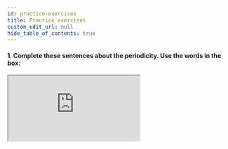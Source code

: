 ```yaml
---
id: practice-exercises
title: Practice exercises
custom_edit_url: null
hide_table_of_contents: true
---
```



#### 1. Complete these sentences about the periodicity. Use the words in the box:

<Iframe
  src="https://learningapps.org/watch?v=posii13jn20"
  style={{
    width: "80%",
    height: "60vh",
  }}
/>

#### 2. Complete the tables about properties of period 3 elements using words: decreases, decreases, zero and others

<table>
  <tr>
    <th>Properties</th>
    <th>Na</th>
    <th>Mg</th>
    <th>Al</th>
    <th>P (white)</th>
    <th>S</th>
    <th>Cl</th>
    <th>Ar</th>
  </tr>
  <tr>
    <td>Atomic size</td>
    <td></td>
    <td></td>
    <td></td>
    <td></td>
    <td></td>
    <td></td>
    <td></td>
  </tr>
  <tr>
    <td>First normalization energy</td>
    <td></td>
    <td></td>
    <td></td>
    <td></td>
    <td></td>
    <td></td>
    <td></td>
  </tr>
  <tr>
    <td>Electronegativity</td>
    <td></td>
    <td></td>
    <td></td>
    <td></td>
    <td></td>
    <td></td>
    <td></td>
  </tr>
  <tr>
    <td>Melting and boiling point</td>
    <td></td>
    <td></td>
    <td></td>
    <td></td>
    <td></td>
    <td></td>
    <td></td>
  </tr>
  <tr>
    <td>Electrical conductivity</td>
    <td></td>
    <td></td>
    <td></td>
    <td></td>
    <td></td>
    <td></td>
    <td></td>
  </tr>
  <tr>
    <td>Bonding</td>
    <td></td>
    <td></td>
    <td></td>
    <td></td>
    <td></td>
    <td></td>
    <td></td>
  </tr>
</table>

<table>
  <tr>
    <th>№</th>
    <th>Statements</th>
    <th>True</th>
    <th>False</th>
  </tr>
  <tr>
    <td>1</td>
    <td>
      Periods in the Periodic Table are rows of elements whose outermost
      electrons are in the same principal quantum shell.
    </td>
    <td></td>
    <td></td>
  </tr>
  <tr>
    <td>2</td>
    <td>
      The atoms of neighbouring members differ by one neutron and one electron{" "}
    </td>
    <td></td>
    <td></td>
  </tr>
  <tr>
    <td>3</td>
    <td>First ionisation energies tend to decrease across a period.</td>
    <td></td>
    <td></td>
  </tr>
  <tr>
    <td>4</td>
    <td>
      Atomic radii decrease across a period due to decreasing nuclear charge
    </td>
    <td></td>
    <td></td>
  </tr>
  <tr>
    <td>5</td>
    <td>Positive ions are much smaller than their atoms.</td>
    <td></td>
    <td></td>
  </tr>
  <tr>
    <td>6</td>
    <td>
      Across a period, the structures of the elements change from individual
      atoms, giant to molecular to simple molecular.
    </td>
    <td></td>
    <td></td>
  </tr>
  <tr>
    <td>7</td>
    <td>
      Across a period, the chlorides of Period 3 elements change from ionic
      compounds that dissolve in water to covalent compounds that are hydrolysed
      by water, releasing fumes of hydrogen chloride and leaving an acidic
      solution
    </td>
    <td></td>
    <td></td>
  </tr>
  <tr>
    <td>8</td>
    <td>A column of elements thus arranged is called a row.</td>
    <td></td>
    <td></td>
  </tr>
  <tr>
    <td>9</td>
    <td>
      There is a gradual decrease in metallic character in crossing a period
    </td>
    <td></td>
    <td></td>
  </tr>
  <tr>
    <td>10</td>
    <td>Electronegativity increases across the period</td>
    <td></td>
    <td></td>
  </tr>
  <tr>
    <td>11</td>
    <td>Melting and boiling point decreases from Al to Si</td>
    <td></td>
    <td></td>
  </tr>
  <tr>
    <td>12</td>
    <td>Melting and boiling point increases from P to S</td>
    <td></td>
    <td></td>
  </tr>
  <tr>
    <td>13</td>
    <td>Electrical conductivity is zero from Si to Ar</td>
    <td></td>
    <td></td>
  </tr>
  <tr>
    <td>14</td>
    <td>Electrical conductivity decreases from Na to Al</td>
    <td></td>
    <td></td>
  </tr>
</table>
